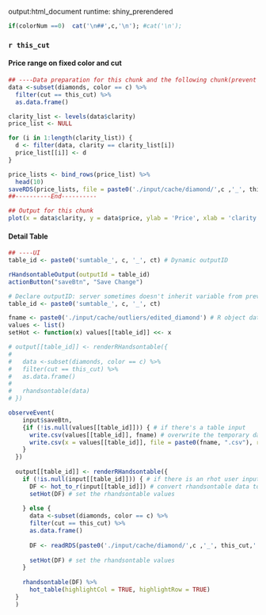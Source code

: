 output:html_document
runtime: shiny_prerendered

```r
if(colorNum ==0)  cat('\n##',c,'\n'); #cat('\n'); 

```


### `r this_cut`  

#### Price range on fixed color and cut

```r

## ----Data preparation for this chunk and the following chunk(prevent server-side on-load processing)
data <-subset(diamonds, color == c) %>%
  filter(cut == this_cut) %>%
  as.data.frame()

clarity_list <- levels(data$clarity)
price_list <- NULL

for (i in 1:length(clarity_list)) {
  d <- filter(data, clarity == clarity_list[i]) 
  price_list[[i]] <- d
}

price_lists <- bind_rows(price_list) %>%
  head(10)
saveRDS(price_lists, file = paste0('./input/cache/diamond/',c ,'_', this_cut,'.RDS'))
##----------End----------

## Output for this chunk
plot(x = data$clarity, y = data$price, ylab = 'Price', xlab = 'clarity')

```


#### Detail Table

```r
## ----UI
table_id <- paste0('sumtable_', c, '_', ct) # Dynamic outputID

rHandsontableOutput(outputId = table_id)
actionButton("saveBtn", "Save Change")

```

```r
# Declare outputID: server sometimes doesn't inherit variable from previous environment...
table_id <- paste0('sumtable_', c, '_', ct)

fname <- paste0('./input/cache/outliers/edited_diamond') # R object data frame stored as ASCII text
values <- list() 
setHot <- function(x) values[[table_id]] <<- x 

# output[[table_id]] <- renderRHandsontable({
#   
#   data <-subset(diamonds, color == c) %>%
#   filter(cut == this_cut) %>%
#   as.data.frame()
#   
#   rhandsontable(data)
# })

observeEvent( 
    input$saveBtn, 
    {if (!is.null(values[[table_id]])) { # if there's a table input
      write.csv(values[[table_id]], fname) # overwrite the temporary database file
      write.csv(x = values[[table_id]], file = paste0(fname, ".csv"), row.names = FALSE) # overwrite
    }
  })
  
  output[[table_id]] <- renderRHandsontable({ 
    if (!is.null(input[[table_id]])) { # if there is an rhot user input...
      DF <- hot_to_r(input[[table_id]]) # convert rhandsontable data to R object and store in data frame
      setHot(DF) # set the rhandsontable values
      
    } else {
      data <-subset(diamonds, color == c) %>%
      filter(cut == this_cut) %>%
      as.data.frame()
      
      DF <- readRDS(paste0('./input/cache/diamond/',c ,'_', this_cut,'.RDS')) 
      
      setHot(DF) # set the rhandsontable values
    }
    
    rhandsontable(DF) %>% 
      hot_table(highlightCol = TRUE, highlightRow = TRUE) 
  }
  )
  
```


